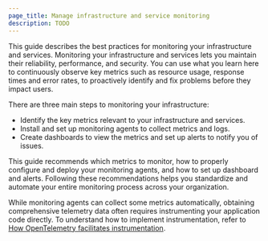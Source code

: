 ```yaml
---
page_title: Manage infrastructure and service monitoring
description: TODO
---
```


This guide describes the best practices for monitoring your infrastructure and services. Monitoring your infrastructure and services lets you maintain their reliability, performance, and security. You can use what you learn here to continuously observe key metrics such as resource usage, response times and error rates, to proactively identify and fix problems before they impact users. 

There are three main steps to monitoring your infrastructure:

- Identify the key metrics relevant to your infrastructure and services.
- Install and set up monitoring agents to collect metrics and logs.
- Create dashboards to view the metrics and set up alerts to notify you of issues.

This guide recommends which metrics to monitor, how to properly configure and deploy your monitoring agents, and how to set up dashboard and alerts. Following these recommendations helps you standardize and automate your entire monitoring process across your organization.

<Tip> 

While monitoring agents can collect some metrics automatically, obtaining comprehensive telemetry data often requires instrumenting your application code directly. To understand how to implement instrumentation, refer to [How OpenTelemetry facilitates instrumentation](https://opentelemetry.io/docs/concepts/instrumentation/).
 
</Tip>